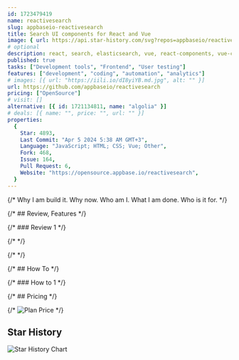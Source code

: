 ```yaml
---
id: 1723479419
name: reactivesearch
slug: appbaseio-reactivesearch
title: Search UI components for React and Vue
image: { url: https://api.star-history.com/svg?repos=appbaseio/reactivesearch }
# optional
description: react, search, elasticsearch, vue, react-components, vue-components, developer-tools, searchbox, ui-components, data-components, hacktoberfest, reactive-search, reactivesearch, live-demos, search-ui, reactivesearch-api, hacktoberfest2022,  ,
published: true
tasks: ["Development tools", "Frontend", "User testing"]
features: ["development", "coding", "automation", "analytics"]
# images: [{ url: "https://iili.io/dI8yiYB.md.jpg", alt: "" }]
url: https://github.com/appbaseio/reactivesearch
pricing: ["OpenSource"]
# visit: []
alternative: [{ id: 1721134811, name: "algolia" }]
# deals: [{ name: "", price: "", url: "" }]
properties:
  {
    Star: 4893,
    Last Commit: "Apr 5 2024 5:38 AM GMT+3",
    Language: "JavaScript; HTML; CSS; Vue; Other",
    Fork: 468,
    Issue: 164,
    Pull Request: 6,
    Website: "https://opensource.appbase.io/reactivesearch",
  }
---
```


{/* Why I am build it. Why now. Who am I. What I am done. Who is it for. */}

{/* ## Review, Features */}

{/* ### Review 1 */}

{/* <DetailYoutube videoId="" startTime={0} /> */}

{/* <Twitters ids=[] /> */}

{/* ## How To */}

{/* ### How to 1 */}

{/* ## Pricing */}

{/* <Img src="" alt="Plan Price" /> */}

## Star History

![Star History Chart](https://api.star-history.com/svg?repos=appbaseio/reactivesearch)
